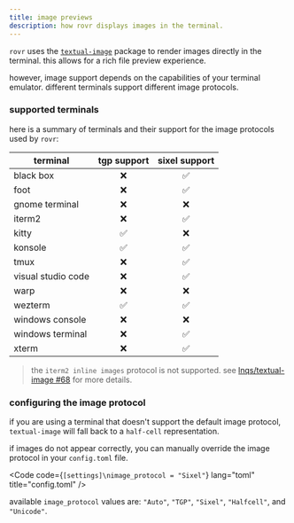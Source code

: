 ```yaml
---
title: image previews
description: how rovr displays images in the terminal.
---
```



`rovr` uses the [`textual-image`](https://github.com/lnqs/textual-image) package to render images directly in the terminal. this allows for a rich file preview experience.

however, image support depends on the capabilities of your terminal emulator. different terminals support different image protocols.

### supported terminals

here is a summary of terminals and their support for the image protocols used by `rovr`:

| terminal           | tgp support | sixel support |
| ------------------ | :---------: | :-----------: |
| black box          |     ❌      |      ✅       |
| foot               |     ❌      |      ✅       |
| gnome terminal     |     ❌      |      ❌       |
| iterm2             |     ❌      |      ✅       |
| kitty              |     ✅      |      ❌       |
| konsole            |     ✅      |      ✅       |
| tmux               |     ❌      |      ✅       |
| visual studio code |     ❌      |      ✅       |
| warp               |     ❌      |      ❌       |
| wezterm            |     ✅      |      ✅       |
| windows console    |     ❌      |      ❌       |
| windows terminal   |     ❌      |      ✅       |
| xterm              |     ❌      |      ✅       |

> the `iterm2 inline images` protocol is not supported. see [lnqs/textual-image #68](https://github.com/lnqs/textual-image/issues/68) for more details.

### configuring the image protocol

if you are using a terminal that doesn't support the default image protocol, `textual-image` will fall back to a `half-cell` representation.

if images do not appear correctly, you can manually override the image protocol in your `config.toml` file.

<Code
  code={`[settings]\nimage_protocol = "Sixel"`}
  lang="toml"
  title="config.toml"
/>

available `image_protocol` values are: `"Auto"`, `"TGP"`, `"Sixel"`, `"Halfcell"`, and `"Unicode"`.
